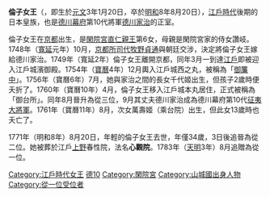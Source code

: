 {{unreferenced|time=2014-09-17T09:30:58+00:00}}
{{東亞女性歷史人物
|名稱 =倫子女王
|身份 =[[女王_(日本)|女王]]、[[御台所|御台所]]
|國家 ={{JPN}}
|屆數 =
|最高職務 =[[御台所|御台所]]
|前任 =[[比宮增子女王|證明院]] 
|繼任 =[[廣大院|廣大院]] 
|畫像=
|說明=
|姓=
|名=倫子
|姓名=
|字=
|官職 =
|封爵 =
|封號 =
|位號=
|位階=[[從二位|從二位]]（贈[[從一位|從一位]]）
|御稱號 = 五十宮
|宮號1 =<!--日本皇族之宮號-->
|宮號2 =<!--朝鮮王族之宮號-->
|封地 =
|神號 =
|尊號 =
|族裔 = 
|旗籍 =<!--清朝旗人專用-->
|氏族 =
|府邸 =
|世系 = 
|初名 =
|乳名 =<!--日本、朝鮮、琉球以外人物用-->
|幼名 =<!--日本人用-->
|兒名 =<!--朝鮮人用-->
|童名 =<!--琉球人用-->
|小字=
|號=
|法號=心觀院殿從二位淨池蓮生大姊
|院號=心觀院
|其他名號=
|出生年={{birth date|1738|3|10}}
|出生地=
|婚年=1754年（[[寶曆_(日本)|寶曆]]四年）
|逝世年={{death date and age|1771|9|28|1738|3|10}}
|逝世地=[[江戶城|江戶城]]
|諡號=
|墳墓=[[上野|上野]]春性院
|父親=[[閑院宮直仁親王|閑院宮直仁親王]]
|母親=[[伊藤讚岐|伊藤讚岐]]
|夫=[[德川家治|德川家治]]
|婚姻名份=[[正室|正室]]
|夫之父=[[德川家重|德川家重]]
|夫之母={{link-ja|至心院|至心院}}
|夫之嫡母=[[增子女王|證明院]]
|夫之元配=
|夫之正室=
|夫之繼室=
|夫之平妻=
|夫之側室={{link-ja|蓮光院|蓮光院}}、{{link-ja|養蓮院|養蓮院}}
|兄弟=[[俊宮寛義王|俊宮寛義王]]（公啓入道親王）、[[閑院宮典仁親王|閑院宮典仁親王]]、[[鷹司輔平|鷹司輔平]]、[[梅芳院|梅芳院]]
|姊妹=[[治子女王|治子女王]]、[[蓮香院|蓮香院]]、[[尊信女王|尊信女王]]、[[室子女王|室子女王]]、[[高覺女王|高覺女王]]、[[博山元敝|博山元敝]]
|嫡兄弟=
|嫡姊妹=
|庶兄弟=
|庶姊妹=
|同胞兄弟=
|同胞姊妹=
|異母兄弟=
|異母姊妹=
|異父兄弟=
|異父姊妹=
|繼兄弟=
|繼姊妹=
|子=
|女=千代姬、萬壽姬（乘台院）
|養子=
|養女=
|繼子=
|繼女=
|其他親屬 =
|經歷 = 
|著作 =
|注釋=
}}
{{japanese|japanese=五十宮倫子女王|kana=いそのみやともこじょおう|romaji=Iso-no-miya Tomoko Joō}}
'''倫子女王'''（{{bd|1738年|3月10日|1771年|9月28日|catIdx=Iso-no-miya Tomoko Joou}}，即生於[[元文_(日本)|元文]]3年1月20日，卒於[[明和_(年號)|明和]]8年8月20日），[[江戶時代|江戶時代]]後期的日本皇族，也是[[德川幕府|德川幕府]]第10代將軍[[德川家治|德川家治]]的正室。

倫子女王在[[京都|京都]]出生，是[[閑院宮直仁親王|閑院宮直仁親王]]第6女，母親是閑院宮家的侍女讚岐。1748年（[[寬延|寬延]]元年）10月，[[京都所司代|京都所司代]][[牧野貞通|牧野貞通]]與朝廷交涉，決定將倫子女王嫁給德川家治。1749年（寬延2年）倫子女王離開京都，同年3月一到達[[江戶|江戶]]即被迎入江戶城濱御殿。1754年（[[宝历_(桃园天皇)|寶曆]]4年）12月輿入江戶城西之丸，被稱為「[[御簾中|御簾中]]」。1756年（寶曆6年）7月，她與家治之間的長女千代姬出生，但孩子2歲時便夭折了。1760年（寶曆10年）4月，倫子女王移入江戶城本丸居住，正式被稱為「御台所」。同年8月晉升為從三位，9月其丈夫德川家治成為德川幕府第10代[[征夷大將軍|征夷大將軍]]。1761年（寶曆11年）8月，次女萬壽姬（乘台院）出生，但此女13歲時也夭亡了。

1771年（明和8年）8月20日，年輕的倫子女王去世，年僅34歲，3日後追晉為從二位。她被葬於江戶[[上野|上野]]春性院，法名'''心觀院'''。1783年（[[天明|天明]]3年）8月追贈為從一位。

{{御台所}}

{{DEFAULTSORT:Iso-no-miya Tomoko Joou}}
[[Category:江戶時代女王|Category:江戶時代女王]]
[[Category:德川將軍家御台所|德10]]
[[Category:閑院宮|Category:閑院宮]]
[[Category:山城國出身人物|Category:山城國出身人物]]
[[Category:從一位受位者|Category:從一位受位者]]